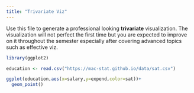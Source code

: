 ```yaml
---
title: "Trivariate Viz"
---
```


Use this file to generate a professional looking **trivariate** visualization.  The visualization will not perfect the first time but you are expected to improve on it throughout the semester especially after covering advanced topics such as effective viz.

```r
library(ggplot2)
```

```r
education <- read.csv("https://mac-stat.github.io/data/sat.csv")
```

```r
ggplot(education,aes(x=salary,y=expend,color=sat))+
  geom_point()
```

